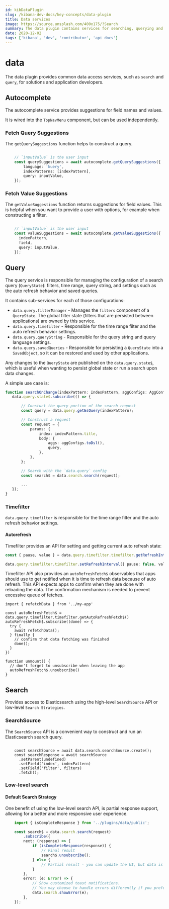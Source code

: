 ```yaml
---
id: kibDataPlugin
slug: /kibana-dev-docs/key-concepts/data-plugin
title: Data services
image: https://source.unsplash.com/400x175/?Search
summary: The data plugin contains services for searching, querying and filtering.
date: 2020-12-02
tags: ['kibana', 'dev', 'contributor', 'api docs']
---
```


# data

The data plugin provides common data access services, such as `search` and `query`, for solutions and application developers.

## Autocomplete

The autocomplete service provides suggestions for field names and values.

It is wired into the `TopNavMenu` component, but can be used independently.

### Fetch Query Suggestions

The `getQuerySuggestions` function helps to construct a query.

```.ts

    // `inputValue` is the user input
    const querySuggestions = await autocomplete.getQuerySuggestions({
        language: 'kuery',
        indexPatterns: [indexPattern],
        query: inputValue,
    });

```

### Fetch Value Suggestions

The `getValueSuggestions` function returns suggestions for field values.
This is helpful when you want to provide a user with options, for example when constructing a filter.

```.ts

    // `inputValue` is the user input
    const valueSuggestions = await autocomplete.getValueSuggestions({
      indexPattern,
      field,
      query: inputValue,
    });

```

## Query

The query service is responsible for managing the configuration of a search query (`QueryState`): filters, time range, query string, and settings such as the auto refresh behavior and saved queries.

It contains sub-services for each of those configurations:

- `data.query.filterManager` - Manages the `filters` component of a `QueryState`. The global filter state (filters that are persisted between applications) are owned by this service.
- `data.query.timefilter` - Responsible for the time range filter and the auto refresh behavior settings.
- `data.query.queryString` - Responsible for the query string and query language settings.
- `data.query.savedQueries` - Responsible for persisting a `QueryState` into a `SavedObject`, so it can be restored and used by other applications.

Any changes to the `QueryState` are published on the `data.query.state$`, which is useful when wanting to persist global state or run a search upon data changes.

A simple use case is:

```.ts
function searchOnChange(indexPattern: IndexPattern, aggConfigs: AggConfigs) {
   data.query.state$.subscribe(() => {

       // Constuct the query portion of the search request
       const query = data.query.getEsQuery(indexPattern);

       // Construct a request
       const request = {
           params: {
               index: indexPattern.title,
               body: {
                   aggs: aggConfigs.toDsl(),
                   query,
               },
           },
       };

       // Search with the `data.query` config
       const search$ = data.search.search(request);

       ...
   });
}

```

### Timefilter

`data.query.timefilter` is responsible for the time range filter and the auto refresh behavior settings.

#### Autorefresh

Timefilter provides an API for setting and getting current auto refresh state:

```ts
const { pause, value } = data.query.timefilter.timefilter.getRefreshInterval();

data.query.timefilter.timefilter.setRefreshInterval({ pause: false, value: 5000 }); // start auto refresh with 5 seconds interval
```

Timefilter API also provides an `autoRefreshFetch$` observables that apps should use to get notified
when it is time to refresh data because of auto refresh.
This API expects apps to confirm when they are done with reloading the data.
The confirmation mechanism is needed to prevent excessive queue of fetches.

```
import { refetchData } from '../my-app'

const autoRefreshFetch$ = data.query.timefilter.timefilter.getAutoRefreshFetch$()
autoRefreshFetch$.subscribe((done) => {
  try {
    await refetchData();
  } finally {
    // confirm that data fetching was finished
    done();
  }
})

function unmount() {
  // don't forget to unsubscribe when leaving the app
  autoRefreshFetch$.unsubscribe()
}

```

## Search

Provides access to Elasticsearch using the high-level `SearchSource` API or low-level `Search Strategies`.

### SearchSource

The `SearchSource` API is a convenient way to construct and run an Elasticsearch search query.

```.tsx

    const searchSource = await data.search.searchSource.create();
    const searchResponse = await searchSource
      .setParent(undefined)
      .setField('index', indexPattern)
      .setField('filter', filters)
      .fetch();

```

### Low-level search

#### Default Search Strategy

One benefit of using the low-level search API, is partial response support, allowing for a better and more responsive user experience.

```.ts
    import { isCompleteResponse } from '../plugins/data/public';

    const search$ = data.search.search(request)
        .subscribe({
        next: (response) => {
            if (isCompleteResponse(response)) {
                // Final result
                search$.unsubscribe();
            } else {
                // Partial result - you can update the UI, but data is still loading
            }
        },
        error: (e: Error) => {
            // Show customized toast notifications.
            // You may choose to handle errors differently if you prefer.
            data.search.showError(e);
        },
    });
```
